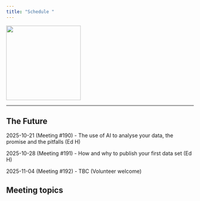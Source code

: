 ```yaml
---
title: "Schedule "
---
```


![](img/pop-fisher-500x500.png){width="200"}


------------------------------------------------------------------------

## The Future

2025-10-21 (Meeting #190) - The use of AI to analyse your data, the promise and the pitfalls (Ed H)

2025-10-28 (Meeting #191) - How and why to publish your first data set (Ed H)

2025-11-04 (Meeting #192) - TBC (Volunteer welcome)

## Meeting topics


